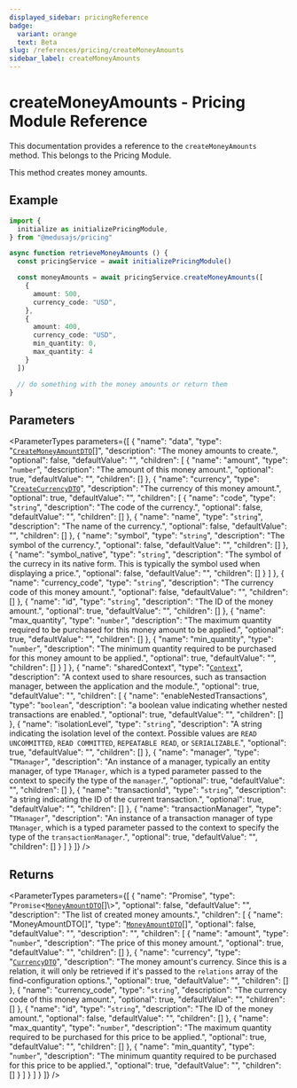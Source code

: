 ```yaml
---
displayed_sidebar: pricingReference
badge:
  variant: orange
  text: Beta
slug: /references/pricing/createMoneyAmounts
sidebar_label: createMoneyAmounts
---
```



# createMoneyAmounts - Pricing Module Reference

This documentation provides a reference to the `createMoneyAmounts` method. This belongs to the Pricing Module.

This method creates money amounts.

## Example

```ts
import { 
  initialize as initializePricingModule,
} from "@medusajs/pricing"

async function retrieveMoneyAmounts () {
  const pricingService = await initializePricingModule()

  const moneyAmounts = await pricingService.createMoneyAmounts([
    {
      amount: 500,
      currency_code: "USD",
    },
    {
      amount: 400,
      currency_code: "USD",
      min_quantity: 0,
      max_quantity: 4
    }
  ])

  // do something with the money amounts or return them
}
```

## Parameters

<ParameterTypes parameters={[
  {
    "name": "data",
    "type": "[`CreateMoneyAmountDTO`](../../interfaces/CreateMoneyAmountDTO.mdx)[]",
    "description": "The money amounts to create.",
    "optional": false,
    "defaultValue": "",
    "children": [
      {
        "name": "amount",
        "type": "`number`",
        "description": "The amount of this money amount.",
        "optional": true,
        "defaultValue": "",
        "children": []
      },
      {
        "name": "currency",
        "type": "[`CreateCurrencyDTO`](../../interfaces/CreateCurrencyDTO.mdx)",
        "description": "The currency of this money amount.",
        "optional": true,
        "defaultValue": "",
        "children": [
          {
            "name": "code",
            "type": "`string`",
            "description": "The code of the currency.",
            "optional": false,
            "defaultValue": "",
            "children": []
          },
          {
            "name": "name",
            "type": "`string`",
            "description": "The name of the currency.",
            "optional": false,
            "defaultValue": "",
            "children": []
          },
          {
            "name": "symbol",
            "type": "`string`",
            "description": "The symbol of the currency.",
            "optional": false,
            "defaultValue": "",
            "children": []
          },
          {
            "name": "symbol_native",
            "type": "`string`",
            "description": "The symbol of the currecy in its native form. This is typically the symbol used when displaying a price.",
            "optional": false,
            "defaultValue": "",
            "children": []
          }
        ]
      },
      {
        "name": "currency_code",
        "type": "`string`",
        "description": "The currency code of this money amount.",
        "optional": false,
        "defaultValue": "",
        "children": []
      },
      {
        "name": "id",
        "type": "`string`",
        "description": "The ID of the money amount.",
        "optional": true,
        "defaultValue": "",
        "children": []
      },
      {
        "name": "max_quantity",
        "type": "`number`",
        "description": "The maximum quantity required to be purchased for this money amount to be applied.",
        "optional": true,
        "defaultValue": "",
        "children": []
      },
      {
        "name": "min_quantity",
        "type": "`number`",
        "description": "The minimum quantity required to be purchased for this money amount to be applied.",
        "optional": true,
        "defaultValue": "",
        "children": []
      }
    ]
  },
  {
    "name": "sharedContext",
    "type": "[`Context`](../../interfaces/Context.mdx)",
    "description": "A context used to share resources, such as transaction manager, between the application and the module.",
    "optional": true,
    "defaultValue": "",
    "children": [
      {
        "name": "enableNestedTransactions",
        "type": "`boolean`",
        "description": "a boolean value indicating whether nested transactions are enabled.",
        "optional": true,
        "defaultValue": "",
        "children": []
      },
      {
        "name": "isolationLevel",
        "type": "`string`",
        "description": "A string indicating the isolation level of the context. Possible values are `READ UNCOMMITTED`, `READ COMMITTED`, `REPEATABLE READ`, or `SERIALIZABLE`.",
        "optional": true,
        "defaultValue": "",
        "children": []
      },
      {
        "name": "manager",
        "type": "`TManager`",
        "description": "An instance of a manager, typically an entity manager, of type `TManager`, which is a typed parameter passed to the context to specify the type of the `manager`.",
        "optional": true,
        "defaultValue": "",
        "children": []
      },
      {
        "name": "transactionId",
        "type": "`string`",
        "description": "a string indicating the ID of the current transaction.",
        "optional": true,
        "defaultValue": "",
        "children": []
      },
      {
        "name": "transactionManager",
        "type": "`TManager`",
        "description": "An instance of a transaction manager of type `TManager`, which is a typed parameter passed to the context to specify the type of the `transactionManager`.",
        "optional": true,
        "defaultValue": "",
        "children": []
      }
    ]
  }
]} />

## Returns

<ParameterTypes parameters={[
  {
    "name": "Promise",
    "type": "`Promise`<[`MoneyAmountDTO`](../../interfaces/MoneyAmountDTO.mdx)[]\\>",
    "optional": false,
    "defaultValue": "",
    "description": "The list of created money amounts.",
    "children": [
      {
        "name": "MoneyAmountDTO[]",
        "type": "[`MoneyAmountDTO`](../../interfaces/MoneyAmountDTO.mdx)[]",
        "optional": false,
        "defaultValue": "",
        "description": "",
        "children": [
          {
            "name": "amount",
            "type": "`number`",
            "description": "The price of this money amount.",
            "optional": true,
            "defaultValue": "",
            "children": []
          },
          {
            "name": "currency",
            "type": "[`CurrencyDTO`](../../interfaces/CurrencyDTO.mdx)",
            "description": "The money amount's currency. Since this is a relation, it will only be retrieved if it's passed to the `relations` array of the find-configuration options.",
            "optional": true,
            "defaultValue": "",
            "children": []
          },
          {
            "name": "currency_code",
            "type": "`string`",
            "description": "The currency code of this money amount.",
            "optional": true,
            "defaultValue": "",
            "children": []
          },
          {
            "name": "id",
            "type": "`string`",
            "description": "The ID of the money amount.",
            "optional": false,
            "defaultValue": "",
            "children": []
          },
          {
            "name": "max_quantity",
            "type": "`number`",
            "description": "The maximum quantity required to be purchased for this price to be applied.",
            "optional": true,
            "defaultValue": "",
            "children": []
          },
          {
            "name": "min_quantity",
            "type": "`number`",
            "description": "The minimum quantity required to be purchased for this price to be applied.",
            "optional": true,
            "defaultValue": "",
            "children": []
          }
        ]
      }
    ]
  }
]} />
